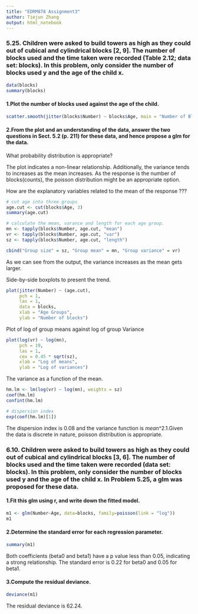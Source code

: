---
title: "EDRM878 Assignment3"
author: Tiejun Zhang
output: html_notebook
---
### 5.25. Children were asked to build towers as high as they could out of cubical and cylindrical blocks [2, 9]. The number of blocks used and the time taken were recorded (Table 2.12; data set: blocks). In this problem, only consider the number of blocks used y and the age of the child x.
```{r}
data(blocks)
summary(blocks)
```

#### 1.Plot the number of blocks used against the age of the child.
```{r}
scatter.smooth(jitter(blocks$Number) ~ blocks$Age, main = "Number of Blocks vs Age", xlab = "Age", ylab = "Number of blocks")
```


#### 2.From the plot and an understanding of the data, answer the two questions in Sect. 5.2 (p. 211) for these data, and hence propose a glm for the data.

What probability distribution is appropriate?

The plot indicates a non-linear relationship. Additionally, the variance tends to increases as the mean increases. As the response is the number of blocks(counts), the poisson distribution might be an appropriate option.


How are the explanatory variables related to the mean of the response $??$?
```{r}
# cut age into three groups
age.cut <- cut(blocks$Age, 3)
summary(age.cut)

# calculate the mean, varance and length for each age group.
mn <- tapply(blocks$Number, age.cut, "mean")
vr <- tapply(blocks$Number, age.cut, "var")
sz <- tapply(blocks$Number, age.cut, "length")

cbind("Group size" = sz, "Group mean" = mn, "Group variance" = vr)

```
As we can see from the output, the variance increases as the mean gets larger.

Side-by-side boxplots to present the trend.
```{r}
plot(jitter(Number) ~ (age.cut),
     pch = 1,
     las = 1,
     data = blocks,
     xlab = "Age Groups",
     ylab = "Number of blocks")


```

Plot of log of group means against log of group Variance
```{r}
plot(log(vr) ~ log(mn),
     pch = 19,
     las = 1,
     cex = 0.45 * sqrt(sz),
     xlab = "Log of means",
     ylab = "Log of variances")
```

The variance as a function of the mean.
```{r}
hm.lm <- lm(log(vr) ~ log(mn), weights = sz)
coef(hm.lm)
confint(hm.lm)

# dispersion index
exp(coef(hm.lm)[1])
```
The dispersion index is 0.08 and the variance function is $mean$^2.1.Given the data is discrete in nature, poisson distribution is appropriate.


### 6.10. Children were asked to build towers as high as they could out of cubical and cylindrical blocks [3, 6]. The number of blocks used and the time taken were recorded (data set: blocks). In this problem, only consider the number of blocks used y and the age of the child x. In Problem 5.25, a glm was proposed for these data.
#### 1.Fit this glm using r, and write down the fitted model.
```{r}
m1 <- glm(Number~Age, data=blocks, family=poisson(link = "log"))
m1
```

#### 2.Determine the standard error for each regression parameter.
```{r}
summary(m1)
```
Both coefficients (beta0 and beta1) have a p value less than 0.05, indicating a strong relationship. The standard error is 0.22 for beta0 and 0.05 for beta1.

#### 3.Compute the residual deviance.

```{r}
deviance(m1)
```

The residual deviance is 62.24.

